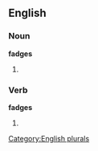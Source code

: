 
==English==

===Noun===
'''fadges'''

# {{plural of |[[fadge]]}}

===Verb===
'''fadges'''

# {{third-person singular of|[[fadge]]}}

[[Category:English plurals]]